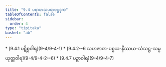 ```yaml
---
title: "9.4 ပရာမာသပရာမဋ္ဌဒုက"
tableOfContents: false
sidebar:
  order: 4
type: "tipitaka"
basket: "ab"
---
```



<DynamicBreadcrumb />



<TableOfContents>
* [9.4.1 ပဋိစ္စဝါရ](9-4/9-4-1)
* [9.4.2--6 သဟဇာတ-ပစ္စယ-နိဿယ-သံသဋ္ဌ-သမ္ပယုတ္တဝါရ](9-4/9-4-2--6)
* [9.4.7 ပဉှာဝါရ](9-4/9-4-7)
</TableOfContents>